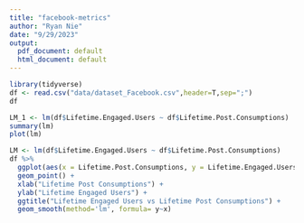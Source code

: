 ```yaml
---
title: "facebook-metrics"
author: "Ryan Nie"
date: "9/29/2023"
output:
  pdf_document: default
  html_document: default
---
```


```r
library(tidyverse)
df <- read.csv("data/dataset_Facebook.csv",header=T,sep=";")
df
```

```r
LM_1 <- lm(df$Lifetime.Engaged.Users ~ df$Lifetime.Post.Consumptions)
summary(lm)
plot(lm)
```

```r
LM <- lm(df$Lifetime.Engaged.Users ~ df$Lifetime.Post.Consumptions)
df %>% 
  ggplot(aes(x = Lifetime.Post.Consumptions, y = Lifetime.Engaged.Users)) + 
  geom_point() + 
  xlab("Lifetime Post Consumptions") + 
  ylab("Lifetime Engaged Users") + 
  ggtitle("Lifetime Engaged Users vs Lifetime Post Consumptions") + 
  geom_smooth(method='lm', formula= y~x)

```

